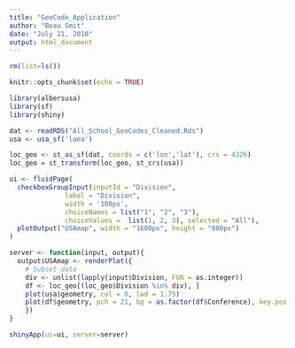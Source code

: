 ```yaml
---
title: "GeoCode_Application"
author: "Beau Smit"
date: "July 21, 2018"
output: html_document
---
```


```r
rm(list=ls())

knitr::opts_chunk$set(echo = TRUE)

library(albersusa)
library(sf)
library(shiny)
```

```r
dat <- readRDS("All_School_GeoCodes_Cleaned.Rds")
usa <- usa_sf('laea')

loc_geo <- st_as_sf(dat, coords = c('lon','lat'), crs = 4326)
loc_geo = st_transform(loc_geo, st_crs(usa))

ui <- fluidPage(
  checkboxGroupInput(inputId = "Division",
              label = "Division",
              width = '100px',
              choiceNames = list("1", "2", "3"), 
              choiceValues =  list(1, 2, 3), selected = "All"),
  plotOutput("USAmap", width = "1600px", height = "800px")
)

server <- function(input, output){
  output$USAmap <- renderPlot({
    # Subset data
    div <- unlist(lapply(input$Division, FUN = as.integer))
    df <- loc_geo[(loc_geo$Division %in% div), ]
    plot(usa$geometry, col = 0, lwd = 1.75)
    plot(df$geometry, pch = 21, bg = as.factor(df$Conference), key.pos = 1, add = T)
    })
}

shinyApp(ui=ui, server=server)
```

